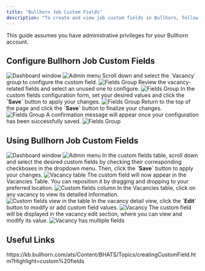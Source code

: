 ```yaml
---
title: "Bullhorn Job Custom Fields"
description: "To create and view job custom fields in Bullhorn, follow these steps."
---
```



<Warning>
  This guide assumes you have administrative privileges for your Bullhorn account.
</Warning>

## Configure Bullhorn Job Custom Fields

<Steps>
  <Step title="Access the Main Menu">
    <Frame>
      <img className='rounded-md' style={{ margin: '0 auto', border: '1px solid #efefef' }} alt="Dashboard window" src="/images/bullhorn/custom-field/custom-field-01.png" />
    </Frame>
  </Step>

  <Step title="Open Field Mappings">
    <Frame>
      <img className='rounded-md' style={{ margin: '0 auto', border: '1px solid #efefef' }} alt="Admin menu" src="/images/bullhorn/custom-field/custom-field-config-01.png" />
    </Frame>
  </Step>

  <Step title="Choose Field Group">
    Scroll down and select the `Vacancy` group to configure the custom field.
    <Frame>
      <img className='rounded-md' style={{ margin: '0 auto', border: '1px solid #efefef' }} alt="Fields Group" src="/images/bullhorn/job-custom-field/custom-field-config-04.png" />
    </Frame>
  </Step>

  <Step title="Review Job Fields">
    Review the vacancy-related fields and select an unused one to configure.
    <Frame>
      <img className='rounded-md' style={{ margin: '0 auto', border: '1px solid #efefef' }} alt="Fields Group" src="/images/bullhorn/job-custom-field/custom-field-config-05.png" />
    </Frame>
  </Step>

  <Step title="Configure Field Settings">
    In the custom fields configuration form, set your desired values and click the <b>`Save`</b> button to apply your changes.
    <Frame>
      <img className='rounded-md' style={{ margin: '0 auto', border: '1px solid #efefef' }} alt="Fields Group" src="/images/bullhorn/job-custom-field/custom-field-config-06.png" />
    </Frame>
  </Step>

  <Step title="Save Field Configuration">
    Return to the top of the page and click the <b>`Save`</b> button to finalize your changes.
    <Frame>
      <img className='rounded-md' style={{ margin: '0 auto', border: '1px solid #efefef' }} alt="Fields Group" src="/images/bullhorn/custom-field/custom-field-config-05.png" />
    </Frame>
  </Step>

  <Step title="Confirm Configuration">
    A confirmation message will appear once your configuration has been successfully saved.
    <Frame>
      <img className='rounded-md' style={{ margin: '0 auto', border: '1px solid #efefef' }} alt="Fields Group" src="/images/bullhorn/custom-field/custom-field-config-06.png" />
    </Frame>
  </Step>
</Steps>

## Using Bullhorn Job Custom Fields

<Steps>
  <Step title="Access the Main Menu">
    <Frame>
      <img className='rounded-md' style={{ margin: '0 auto', border: '1px solid #efefef' }} alt="Dashboard window" src="/images/bullhorn/custom-field/custom-field-01.png" />
    </Frame>
  </Step>

  <Step title="Navigate to Vacancies">
    <Frame>
      <img className='rounded-md' style={{ margin: '0 auto', border: '1px solid #efefef' }} alt="Admin menu" src="/images/bullhorn/job-custom-field/custom-field-02.png" />
    </Frame>
  </Step>

  <Step title="Open Column Settings">
    In the custom fields table, scroll down and select the desired custom fields by checking their corresponding checkboxes in the dropdown menu.  
    Then, click the <b>`Save`</b> button to apply your changes.
    <Frame>
      <img className='rounded-md' style={{ margin: '0 auto', border: '1px solid #efefef' }} alt="Vacancy table" src="/images/bullhorn/job-custom-field/custom-field-03.png" />
    </Frame>
  </Step>

  <Step title="Arrange Custom Fields in Table">
    The custom field will now appear in the Vacancies Table. You can reposition it by dragging and dropping to your preferred location.
    <Frame>
      <img className='rounded-md' style={{ margin: '0 auto', border: '1px solid #efefef' }} alt="Custom fields column" src="/images/bullhorn/job-custom-field/custom-field-04.png" />
    </Frame>
  </Step>

  <Step title="Access Vacancy Details">
    In the Vacancies table, click on any vacancy to view its detailed information.
    <Frame>
      <img className='rounded-md' style={{ margin: '0 auto', border: '1px solid #efefef' }} alt="Custom fields view in the table" src="/images/bullhorn/job-custom-field/custom-field-05.png" />
    </Frame>
  </Step>

  <Step title="Enter Edit Mode">
    In the vacancy detail view, click the <b>`Edit`</b> button to modify or add custom field values.
    <Frame>
      <img className='rounded-md' style={{ margin: '0 auto', border: '1px solid #efefef' }} alt="Vacancy" src="/images/bullhorn/job-custom-field/custom-field-06.png" />
    </Frame>
  </Step>

  <Step title="View and Edit Custom Field">
    The custom field will be displayed in the vacancy edit section, where you can view and modify its value.
    <Frame>
      <img className='rounded-md' style={{ margin: '0 auto', border: '1px solid #efefef' }} alt="Vacancy has multiple fields" src="/images/bullhorn/job-custom-field/custom-field-07.png" />
    </Frame>
  </Step>
</Steps>

<IntegrationFooter />

## Useful Links
<Card title="API Reference" icon="link" href="https://kb.bullhorn.com/ats/Content/BHATS/Topics/creatingCustomField.htm?Highlight=custom%20fields">
    https://kb.bullhorn.com/ats/Content/BHATS/Topics/creatingCustomField.htm?Highlight=custom%20fields
</Card>
